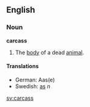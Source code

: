 ==English==
===Noun===
'''carcass'''

#The [[body]] of a dead [[animal]].

====Translations====
*German: Aas(e)
*Swedish: [[as]] ''n''

[[sv:carcass]]